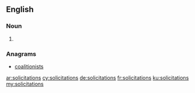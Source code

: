 ==English==

===Noun===
{{head|en|noun plural form}}

# {{plural of|solicitation|lang=en}}

===Anagrams===
* [[coalitionists#English|coalitionists]]

[[ar:solicitations]]
[[cy:solicitations]]
[[de:solicitations]]
[[fr:solicitations]]
[[ku:solicitations]]
[[my:solicitations]]